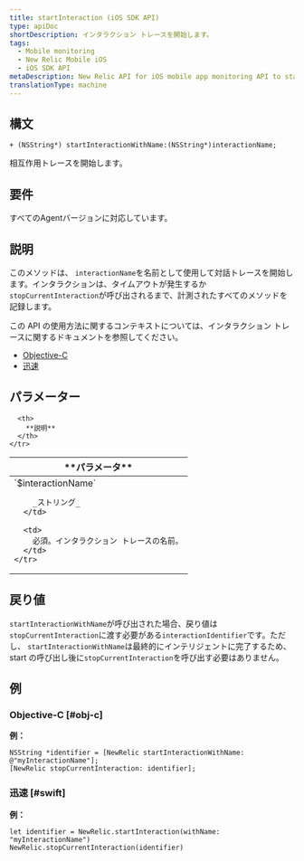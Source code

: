 ```yaml
---
title: startInteraction (iOS SDK API)
type: apiDoc
shortDescription: インタラクション トレースを開始します。
tags:
  - Mobile monitoring
  - New Relic Mobile iOS
  - iOS SDK API
metaDescription: New Relic API for iOS mobile app monitoring API to start interaction trace.
translationType: machine
---
```


## 構文

```
+ (NSString*) startInteractionWithName:(NSString*)interactionName;
```

相互作用トレースを開始します。

## 要件

すべてのAgentバージョンに対応しています。

## 説明

このメソッドは、 `interactionName`を名前として使用して対話トレースを開始します。インタラクションは、タイムアウトが発生するか`stopCurrentInteraction`が呼び出されるまで、計測されたすべてのメソッドを記録します。

この API の使用方法に関するコンテキストについては、インタラクション トレースに関するドキュメントを参照してください。

* [Objective-C](/docs/mobile-monitoring/new-relic-mobile/mobile-sdk/mobile-sdk-api-guide/#objc-custom-att-events)
* [迅速](/docs/mobile-monitoring/new-relic-mobile-ios/ios-sdk-api/ios-sdk-api-guide#swift-interactions)

## パラメーター

<table>
  <thead>
    <tr>
      <th width={200}>
        **パラメータ**
      </th>

      <th>
        **説明**
      </th>
    </tr>
  </thead>

  <tbody>
    <tr>
      <td>
        `$interactionName`

        _ストリング_
      </td>

      <td>
        必須。インタラクション トレースの名前。
      </td>
    </tr>
  </tbody>
</table>

## 戻り値

`startInteractionWithName`が呼び出された場合、戻り値は`stopCurrentInteraction`に渡す必要がある`interactionIdentifier`です。ただし、 `startInteractionWithName`は最終的にインテリジェントに完了するため、start の呼び出し後に`stopCurrentInteraction`を呼び出す必要はありません。

## 例

### Objective-C [#obj-c]

**例：**

```
NSString *identifier = [NewRelic startInteractionWithName: @"myInteractionName"];
[NewRelic stopCurrentInteraction: identifier];
```

### 迅速 [#swift]

**例：**

```
let identifier = NewRelic.startInteraction(withName: "myInteractionName")
NewRelic.stopCurrentInteraction(identifier)
```